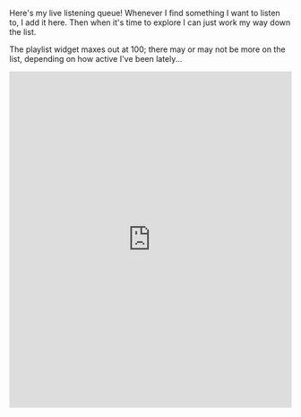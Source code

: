 Here's my live listening queue! Whenever I find something I want to listen to, I add it here.
Then when it's time to explore I can just work my way down the list.

The playlist widget maxes out at 100; there may or may not be more on the list, depending on how active I've been lately...

<iframe
	allow="encrypted-media"
	allowtransparency="true"
	frameborder="0"
	height="600"
	src="https://open.spotify.com/embed/playlist/6XHgO63PRjNsdWlnvxr1Kz"
	width="100%"
></iframe>
